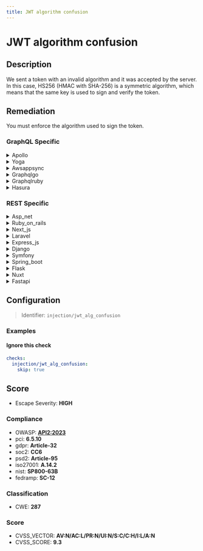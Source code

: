 ```yaml
---
title: JWT algorithm confusion
---
```


# JWT algorithm confusion

## Description

We sent a token with an invalid algorithm and it was accepted by the server.
In this case, HS256 (HMAC with SHA-256) is a symmetric algorithm, which means that the same key is used to sign and verify the token.


## Remediation

You must enforce the algorithm used to sign the token.



### GraphQL Specific

<details>
    <summary>Apollo</summary>

Ensure that the Apollo framework is configured to only accept a secure and explicit list of algorithms for JWT validation. Avoid using 'none' or any algorithm not intended for your application. Implement checks to reject JWTs with 'alg' headers that don't match the expected algorithm. It's also recommended to use a library that provides strong defaults and has been well-reviewed for security.

</details>

<details>
    <summary>Yoga</summary>

To mitigate the JWT algorithm confusion vulnerability in the Yoga framework engine, ensure that the server explicitly verifies the JWT token using a secure and expected algorithm. Do not rely on user input for selecting the algorithm. Configure the JWT library to reject tokens that do not specify a matching algorithm (e.g., 'HS256'). Additionally, implement proper error handling to reject any tokens that fail verification.

</details>

<details>
    <summary>Awsappsync</summary>

Ensure that the AWS AppSync GraphQL API is configured to use only secure and recommended algorithms for JSON Web Tokens (JWTs). Avoid using the 'none' algorithm, and do not allow the algorithm to be specified by the user. Implement strict server-side checks to enforce the expected algorithm, such as HS256 or RS256, and validate the JWT signature accordingly. Regularly review and update the cryptographic practices to align with current best practices and recommendations.

</details>

<details>
    <summary>Graphqlgo</summary>

To mitigate the JWT algorithm confusion vulnerability in a GraphQL Go framework engine, ensure that the server explicitly verifies the JWT 'alg' header against a whitelist of allowed algorithms. Do not rely on client-supplied parameters for selecting the algorithm. Implement strong checks to compare the algorithm in the JWT header with the expected algorithm. If the algorithm does not match the expected one, reject the token and log the attempt. Additionally, consider using a well-maintained JWT library that provides built-in protections against this type of attack.

</details>

<details>
    <summary>Graphqlruby</summary>

To mitigate the JWT algorithm confusion vulnerability in a GraphQL Ruby framework engine, ensure that the server explicitly verifies the JWT token using a secure, server-side defined algorithm. Do not allow the client to dictate the algorithm used for verification. This can be achieved by configuring the JWT library to use a constant algorithm, such as 'HS256', and rejecting any tokens that specify a different algorithm. Additionally, always validate the JWT with a strong, private key that is kept secure and never exposed to the client. Regularly rotate your keys and audit your token handling code to prevent exploitation of this vulnerability.

</details>

<details>
    <summary>Hasura</summary>

Ensure that the Hasura engine is configured to accept only strong and secure JWT algorithms, such as RS256, and reject none algorithm. Explicitly specify the allowed algorithms in the JWT configuration and avoid using weaker algorithms like HS256 if the secret key is not managed securely. Additionally, keep the JWT secret key confidential and rotate it periodically to maintain security.

</details>


### REST Specific

<details>
    <summary>Asp_net</summary>

Ensure the ASP.NET application explicitly validates the JWT algorithm used during token verification. Configure the JWT middleware to only accept a predefined list of secure algorithms, such as RS256, and reject tokens with non-matching algorithms. This can be done by setting the TokenValidationParameters.ValidAlgorithms property to the list of acceptable algorithms and by checking the algorithm in the JWT header before processing the token.

</details>

<details>
    <summary>Ruby_on_rails</summary>

Ensure the JWT library in your Ruby on Rails application explicitly verifies the token algorithm against a whitelist of accepted algorithms. Configure the JWT decode function to only accept the expected algorithm, such as RS256, and reject tokens with mismatched or none specified algorithms. This can be done by setting the 'verify_iss' and 'algorithm' options in your JWT decode call. Additionally, always use a strong, private key for token signing and keep it secure.

</details>

<details>
    <summary>Next_js</summary>

Ensure the server strictly validates the JWT algorithm specified in the token header. Configure the JWT library to accept only the expected algorithm, such as RS256, and reject tokens with a different 'alg' parameter to prevent algorithm confusion attacks. In Next.js, use a robust library like 'jsonwebtoken' with a fixed algorithm setting in the verification step.

</details>

<details>
    <summary>Laravel</summary>

Ensure the JWT library in Laravel is configured to accept only a specific, secure algorithm such as RS256 or ES256 for token verification. Reject any tokens with a different 'alg' header. Use the 'jwt-auth' package's 'allowed_algs' configuration to specify acceptable algorithms and validate the 'alg' claim rigorously to prevent algorithm confusion attacks.

</details>

<details>
    <summary>Express_js</summary>

Ensure the Express.js application explicitly verifies the JWT with the expected algorithm. Configure the JWT middleware to reject tokens with algorithms other than the one you have securely chosen (e.g., RS256 for asymmetric verification). This can be done by setting the 'algorithms' option in the jwt.verify() method or within the express-jwt configuration. Additionally, implement proper error handling to catch and respond to invalid algorithm errors.

</details>

<details>
    <summary>Django</summary>

Ensure the Django application is configured to only accept a secure and appropriate algorithm for JWT validation, such as RS256. In the settings, explicitly specify the algorithm in the JWT_AUTH configuration and validate the 'alg' header in the token against this expected algorithm. Reject any tokens that do not match the expected algorithm to prevent algorithm confusion attacks.

</details>

<details>
    <summary>Symfony</summary>

Ensure the JWT library in Symfony is configured to explicitly check for the expected 'alg' parameter in the token's header. Reject any tokens that do not match the expected algorithm, typically by using a whitelist approach. Update the JWT handling code to use a library that provides secure default behavior and does not allow algorithm 'none'. Regularly review and update the security configurations to keep up with best practices and known vulnerabilities.

</details>

<details>
    <summary>Spring_boot</summary>

Ensure the JWT parser in the Spring Boot application is configured to only accept a predefined set of secure algorithms. Explicitly specify the allowed algorithms using the .setAllowedAlgorithms() method of the JwtParser, and avoid using none as an allowed algorithm. Additionally, implement proper key management to safeguard the secret keys used for token signing and verification.

</details>

<details>
    <summary>Flask</summary>

Ensure the Flask application explicitly verifies the JWT algorithm used. Configure the JWT library to only accept a predefined list of secure algorithms, such as RS256 or ES256, and reject tokens with non-matching algorithms. Use a library like PyJWT and its 'algorithms' argument to define allowed algorithms. For example: jwt.decode(token, key, algorithms=['RS256']).

</details>

<details>
    <summary>Nuxt</summary>

Ensure the server validates the JWT's 'alg' header. Configure the JWT library to reject tokens with unexpected algorithms, particularly 'none'. Use a library that provides strong defaults against algorithm substitution attacks. Regularly audit your JWT handling code and dependencies for security updates.

</details>

<details>
    <summary>Fastapi</summary>

Ensure the FastAPI application explicitly verifies the JWT algorithm used. Configure the JWT library to only accept a predefined list of secure algorithms, such as RS256, and reject tokens with non-matching algorithms. This can be done by setting the appropriate parameters in the JWT decoding function, such as `algorithms=['RS256']`, to prevent algorithm confusion attacks.

</details>

## Configuration

> Identifier: `injection/jwt_alg_confusion`



### Examples



#### Ignore this check

```yaml
checks:
  injection/jwt_alg_confusion:
    skip: true
```




## Score

- Escape Severity: **<span className="high-severity">HIGH</span>**

### Compliance

- OWASP: **[API2:2023](https://github.com/OWASP/API-Security/blob/master/editions/2023/en/0xa2-broken-authentication.md)**
- pci: **6.5.10**
- gdpr: **Article-32**
- soc2: **CC6**
- psd2: **Article-95**
- iso27001: **A.14.2**
- nist: **SP800-63B**
- fedramp: **SC-12**

### Classification

- CWE: **287**




### Score

- CVSS_VECTOR: **AV:N/AC:L/PR:N/UI:N/S:C/C:H/I:L/A:N**
- CVSS_SCORE: **9.3**

